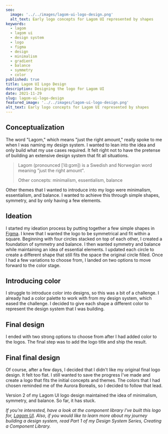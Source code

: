 ```yaml
---
seo:
  image: '../../images/lagom-ui-logo-design.png'
  alt_text: Early logo concepts for Lagom UI represented by shapes
keywords:
  - lagom
  - lagom ui
  - design system
  - logo
  - figma
  - design
  - minimalism
  - gradient
  - balance
  - symmetry
  - color
published: true
title: Lagom UI Logo Design
description: Designing the logo for Lagom UI
date: 2021-11-29
slug: lagom-ui-logo-design
featured_image: '../../images/lagom-ui-logo-design.png'
alt_text: Early logo concepts for Lagom UI represented by shapes
---
```


<section>

## Conceptualization

The word "Lagom," which means "just the right amount," really spoke to me when I was naming my design system. I wanted to lean into the idea and only build what my use cases required. It felt right not to have the pretense of building an extensive design system that fit all situations.

> Lagom (pronounced [ˈlɑ̂ːɡɔm]) is a Swedish and Norwegian word meaning "just the right amount".
>
> Other concepts: minimalism, essentialism, balance

Other themes that I wanted to introduce into my logo were minimalism, essentialism, and balance. I wanted to achieve this through simple shapes, symmetry, and by only having a few elements.

## Ideation

I started my ideation process by putting together a few simple shapes in [Figma](https://www.figma.com/). I knew that I wanted the logo to be symmetrical and fit within a square. Beginning with four circles stacked on top of each other, I created a foundation of symmetry and balance. I then wanted symmetry and balance while maintaining an idea of essential elements. I updated each circle to create a different shape that still fits the space the original circle filled. Once I had a few variations to choose from, I landed on two options to move forward to the color stage.

</section>

<ImageCaption
  image='images/lagom-ui-logo-ideation.png'
  altText='Lagom UI logo ideation in Figma using simple shapes'
  caption='Lagom UI logo ideation in Figma using simple shapes'
  fullwidth
/>

<section>

## Introducing color

I struggle to introduce color into designs, so this was a bit of a challenge. I already had a color palette to work with from my design system, which eased the challenge. I decided to give each shape a different color to represent the design system that I was building.

<ImageCaption
  image='images/lagom-ui-logo-ideation-colors-a.png'
  altText='Adding colors to the Lagom UI logo option A'
  caption='Adding colors to the Lagom UI logo option A'
/>

<ImageCaption
  image='images/lagom-ui-logo-ideation-colors-b.png'
  altText='Adding colors to the Lagom UI logo option B'
  caption='Adding colors to the Lagom UI logo option B'
/>

## Final design

I ended with two strong options to choose from after I had added color to the logos. The final step was to add the logo title and ship the result.

<ImageCaption
  image='images/lagom-ui-logo-ideation-final.png'
  altText="Final Lagom UI logo design before I decided I didn't like it"
  caption="Final Lagom UI logo design before I decided I didn't like it"
/>

## Final final design

Of course, after a few days, I decided that I didn't like my original final logo design. It felt too flat. I still wanted to save the progress I've made and create a logo that fits the initial concepts and themes. The colors that I had chosen reminded me of the Aurora Borealis, so I decided to follow that lead.

<ImageCaption
  image='images/lagom-ui-logo-ideation-aurora.png'
  altText='Lagom UI logo ideation in Figma using aurora gradients'
  caption='Lagom UI logo ideation in Figma using aurora gradients'
  emphasized
/>

Version 2 of my Lagom UI logo design maintained the idea of minimalism, symmetry, and balance. So far, it has stuck.

<ImageCaption
  image='images/lagom-ui-logo-ideation-final-final.png'
  altText='Version 2 of the Lagom UI logo'
  caption='Version 2 of the Lagom UI logo'
/>

</section>

<section>

_If you're interested, have a look at the component library I've built this logo for, [Lagom UI](https://lagom-ui.netlify.app/). Also, if you would like to learn more about my journey building a design system, read <Link to="/blog/creating-a-component-library">Part 1 of my Design System Series, Creating a Component Library</Link>._

</section>
